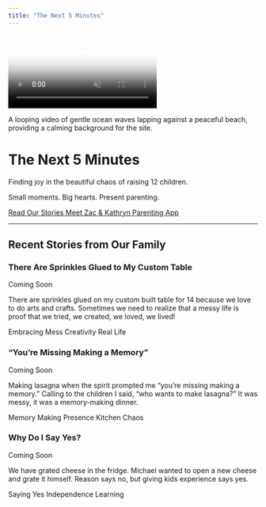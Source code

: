 ```yaml
---
title: "The Next 5 Minutes"
---
```


::: {.hero-video-section}

<div class="video-container">
  <video
    autoplay
    muted
    loop
    playsinline
    class="hero-video"
    aria-label="Relaxing beach waves background video"
    preload="metadata"
    poster="images/beach-waves-poster.jpg">
    <source src="images/beach-waves.mp4" type="video/mp4">
    <source src="images/beach-waves.webm" type="video/webm">
    <img src="images/beach-waves-fallback.jpg" alt="Peaceful beach waves" aria-describedby="video-description">
  </video>
  <div class="video-overlay"></div>
  <span id="video-description" class="sr-only">A looping video of gentle ocean waves lapping against a peaceful beach, providing a calming background for the site.</span>
</div>

<div class="hero-content">
<h1 class="hero-title">The Next 5 Minutes</h1>
<p class="hero-tagline">Finding joy in the beautiful chaos of raising 12 children.</p>
<p class="hero-subtitle">Small moments. Big hearts. Present parenting.</p>

<div class="hero-buttons">
<a href="blog.qmd" class="btn btn-primary btn-lg">
<i class="fas fa-heart"></i> Read Our Stories
</a>
<a href="authors.qmd" class="btn btn-outline-light btn-lg">
<i class="fas fa-users"></i> Meet Zac & Kathryn
</a>
<a href="parenting-app.qmd" class="btn btn-outline-light btn-lg">
<i class="fas fa-mobile-alt"></i> Parenting App
</a>
</div>
</div>

:::

<hr class="section-divider">

## Recent Stories from Our Family

::: {.blog-preview}

<div class="blog-grid">
<div class="blog-card">
<div class="blog-card-header">
<h3><i class="fas fa-sparkles"></i> There Are Sprinkles Glued to My Custom Table</h3>
<span class="blog-date">Coming Soon</span>
</div>
<p class="blog-excerpt">There are sprinkles glued on my custom built table for 14 because we love to do arts and crafts. Sometimes we need to realize that a messy life is proof that we tried, we created, we loved, we lived!</p>
<div class="blog-tags">
<span class="tag">Embracing Mess</span>
<span class="tag">Creativity</span>
<span class="tag">Real Life</span>
</div>
</div>

<div class="blog-card">
<div class="blog-card-header">
<h3><i class="fas fa-heart"></i> "You're Missing Making a Memory"</h3>
<span class="blog-date">Coming Soon</span>
</div>
<p class="blog-excerpt">Making lasagna when the spirit prompted me "you're missing making a memory." Calling to the children I said, "who wants to make lasagna?" It was messy, it was a memory-making dinner.</p>
<div class="blog-tags">
<span class="tag">Memory Making</span>
<span class="tag">Presence</span>
<span class="tag">Kitchen Chaos</span>
</div>
</div>

<div class="blog-card">
<div class="blog-card-header">
<h3><i class="fas fa-question-circle"></i> Why Do I Say Yes?</h3>
<span class="blog-date">Coming Soon</span>
</div>
<p class="blog-excerpt">We have grated cheese in the fridge. Michael wanted to open a new cheese and grate it himself. Reason says no, but giving kids experience says yes.</p>
<div class="blog-tags">
<span class="tag">Saying Yes</span>
<span class="tag">Independence</span>
<span class="tag">Learning</span>
</div>
</div>
</div>

:::


